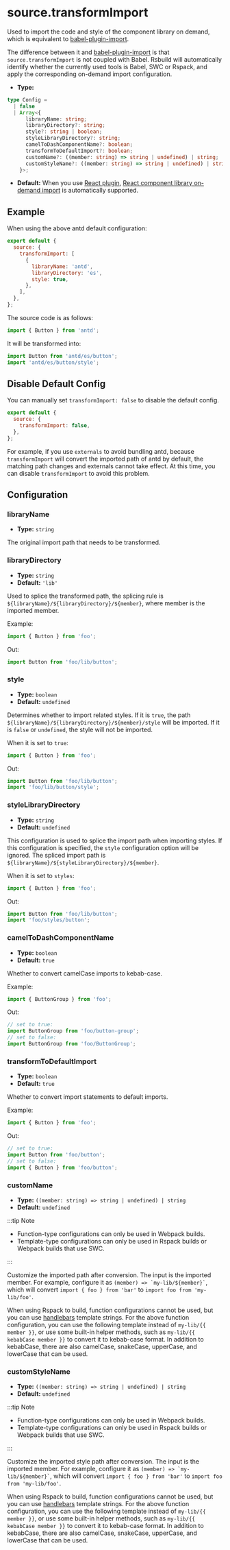 # source.transformImport

Used to import the code and style of the component library on demand, which is equivalent to [babel-plugin-import](https://npmjs.com/package/babel-plugin-import).

The difference between it and [babel-plugin-import](https://npmjs.com/package/babel-plugin-import) is that `source.transformImport` is not coupled with Babel. Rsbuild will automatically identify whether the currently used tools is Babel, SWC or Rspack, and apply the corresponding on-demand import configuration.

- **Type:**

```ts
type Config =
  | false
  | Array<{
      libraryName: string;
      libraryDirectory?: string;
      style?: string | boolean;
      styleLibraryDirectory?: string;
      camelToDashComponentName?: boolean;
      transformToDefaultImport?: boolean;
      customName?: ((member: string) => string | undefined) | string;
      customStyleName?: ((member: string) => string | undefined) | string;
    }>;
```

- **Default:** When you use [React plugin](/plugins/list/plugin-react), [React component library on-demand import](/plugins/list/plugin-react#import-component-library-on-demand) is automatically supported.

## Example

When using the above antd default configuration:

```js
export default {
  source: {
    transformImport: [
      {
        libraryName: 'antd',
        libraryDirectory: 'es',
        style: true,
      },
    ],
  },
};
```

The source code is as follows:

```js
import { Button } from 'antd';
```

It will be transformed into:

```js
import Button from 'antd/es/button';
import 'antd/es/button/style';
```

## Disable Default Config

You can manually set `transformImport: false` to disable the default config.

```js
export default {
  source: {
    transformImport: false,
  },
};
```

For example, if you use `externals` to avoid bundling antd, because `transformImport` will convert the imported path of antd by default, the matching path changes and externals cannot take effect. At this time, you can disable `transformImport` to avoid this problem.

## Configuration

### libraryName

- **Type:** `string`

The original import path that needs to be transformed.

### libraryDirectory

- **Type:** `string`
- **Default:** `'lib'`

Used to splice the transformed path, the splicing rule is `${libraryName}/${libraryDirectory}/${member}`, where member is the imported member.

Example:

```ts
import { Button } from 'foo';
```

Out:

```ts
import Button from 'foo/lib/button';
```

### style

- **Type:** `boolean`
- **Default:** `undefined`

Determines whether to import related styles. If it is `true`, the path `${libraryName}/${libraryDirectory}/${member}/style` will be imported. If it is `false` or `undefined`, the style will not be imported.

When it is set to `true`:

```ts
import { Button } from 'foo';
```

Out:

```ts
import Button from 'foo/lib/button';
import 'foo/lib/button/style';
```

### styleLibraryDirectory

- **Type:** `string`
- **Default:** `undefined`

This configuration is used to splice the import path when importing styles. If this configuration is specified, the `style` configuration option will be ignored. The spliced import path is `${libraryName}/${styleLibraryDirectory}/${member}`.

When it is set to `styles`:

```ts
import { Button } from 'foo';
```

Out:

```ts
import Button from 'foo/lib/button';
import 'foo/styles/button';
```

### camelToDashComponentName

- **Type:** `boolean`
- **Default:** `true`

Whether to convert camelCase imports to kebab-case.

Example:

```ts
import { ButtonGroup } from 'foo';
```

Out:

```ts
// set to true:
import ButtonGroup from 'foo/button-group';
// set to false:
import ButtonGroup from 'foo/ButtonGroup';
```

### transformToDefaultImport

- **Type:** `boolean`
- **Default:** `true`

Whether to convert import statements to default imports.

Example:

```ts
import { Button } from 'foo';
```

Out:

```ts
// set to true:
import Button from 'foo/button';
// set to false:
import { Button } from 'foo/button';
```

### customName

- **Type:** `((member: string) => string | undefined) | string`
- **Default:** `undefined`

:::tip Note

- Function-type configurations can only be used in Webpack builds.
- Template-type configurations can only be used in Rspack builds or Webpack builds that use SWC.

:::

Customize the imported path after conversion. The input is the imported member. For example, configure it as `` (member) => `my-lib/${member}` ``, which will convert `import { foo } from 'bar'` to `import foo from 'my-lib/foo'`.

When using Rspack to build, function configurations cannot be used, but you can use [handlebars](https://handlebarsjs.com/) template strings. For the above function configuration, you can use the following template instead of `my-lib/{{ member }}`, or use some built-in helper methods, such as `my-lib/{{ kebabCase member }}` to convert it to kebab-case format. In addition to kebabCase, there are also camelCase, snakeCase, upperCase, and lowerCase that can be used.

### customStyleName

- **Type:** `((member: string) => string | undefined) | string`
- **Default:** `undefined`

:::tip Note

- Function-type configurations can only be used in Webpack builds.
- Template-type configurations can only be used in Rspack builds or Webpack builds that use SWC.

:::

Customize the imported style path after conversion. The input is the imported member. For example, configure it as `` (member) => `my-lib/${member}` ``, which will convert `import { foo } from 'bar'` to `import foo from 'my-lib/foo'`.

When using Rspack to build, function configurations cannot be used, but you can use [handlebars](https://handlebarsjs.com/) template strings. For the above function configuration, you can use the following template instead of `my-lib/{{ member }}`, or use some built-in helper methods, such as `my-lib/{{ kebabCase member }}` to convert it to kebab-case format. In addition to kebabCase, there are also camelCase, snakeCase, upperCase, and lowerCase that can be used.
